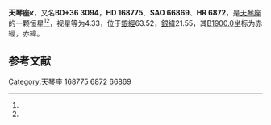 {{Starbox begin
| name = 天琴座κ
}}
{{Starbox observe
| epoch = [[J2000.0|J2000.0]]
| constell = [[天琴座|天琴座]]<ref name=SIMBAD>{{cite web
 | url=http://simbad.u-strasbg.fr/simbad/sim-id?Ident=HR+6872
 | title =Pulsating variable Star
 | publisher=Centre de Données astronomiques de Strasbourg
 | work=SIMBAD
 | accessdate=2012-07-13}}</ref><ref name=DATA>{{cite web
 | url=http://vizier.u-strasbg.fr/viz-bin/VizieR-5?-out.add=.&-source=5050&-corr=PK=HR&-out.max=9999&HR=6872
 | title =VizieR Detailed Page
 | accessdate=2012-07-13}}</ref>
| 星官 =  [[:Category:织女_(星官)|织女]]（[[牛宿|牛宿]]） 
| ra = {{RA|18|19|51.7}}<ref name=SIMBAD /><ref name=DATA />
| dec = {{DEC|+36|3|52}}<ref name=SIMBAD /><ref name=DATA />
| appmag_v = 4.33<ref name=SIMBAD /><ref name=DATA />
}}
{{Starbox character
| class = K2IIIabCN0.5<ref name=SIMBAD /><ref name=DATA />
| b-v = 1.17<ref name=SIMBAD /><ref name=DATA />
| u-b = 1.19<ref name=SIMBAD /><ref name=DATA />
| r-i = 0.55<ref name=SIMBAD /><ref name=DATA />
| variable = 
}}
{{Starbox astrometry
| radial_v = 1.19
| prop_mo_ra = -22
| parallax = 0.011
| p_error = 
}}
{{Starbox catalog
| names =BD+36 3094，[[SAO星表|SAO]] 66869，[[HD星表|HD]] 168775，[[HR星表|HR]] 6872}}
{{Starbox reference |Simbad=HR+6872}}
{{Starbox end}}

'''天琴座κ'''，又名'''BD+36 3094'''，'''HD 168775'''、'''SAO 66869'''、'''HR 6872'''，是[[天琴座|天琴座]]的一颗恒星<ref name=SIMBAD /><ref name=DATA />，视星等为4.33，位于[[銀道座標系|銀經]]63.52，[[銀道座標系|銀緯]]21.55，其[[B1900.0|B1900.0]]坐标为赤經{{RA|18|16|21.4}}，赤緯{{DEC|+36|21.55|10}}。

== 参考文献 ==
{{reflist}}

{{star-stub}}

{{天琴座恒星}}
{{星官|织女|3|4}}
[[Category:天琴座|Category:天琴座]]
[[Category:HD和HDE天體|168775]]
[[Category:HR天體|6872]]
[[Category:SAO天體|66869]]